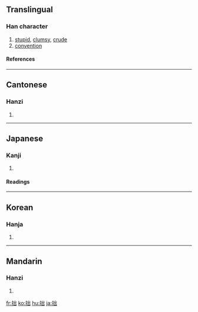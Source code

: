 ==Translingual==
===Han character===
{{Han char|rn=64|rad=手|as=05|sn=8|four=5207<sub>2</sub>|canj=手山山 (QUU)}}
# [[stupid]], [[clumsy]], [[crude]]
# [[convention]]
====References====
{{Han ref|kx=0426.070|dkj=11965|dj=0775.020|hdz=31860.030|uh=62D9|ud=25305|bh=A9E5|bd=43493}}
----
==Cantonese==
===Hanzi===
{{yue-hanzi|jyut=|y=jyut3}}
# {{defn|Cantonese}}
----
==Japanese==
===Kanji===
{{ja-kanji|grade=c|rs=手05}}
# {{defn|Japanese}} 
====Readings====
{{ja-readings|on=[[せつ]] (setsu)|kun=[[つたない]] (tsutanai)}}
----
==Korean==
===Hanja===
{{ko-hanja|hangeul=졸|eumhun=|rv=jol|mr=chol|y=col}}
# {{defn|Korean}}
----
==Mandarin==
===Hanzi===
{{cmn-hanzi|pin=[[zhuō]] ([[zhuo1]]), [[zhuó]] ([[zhuo2]])|wg=cho<sup>1</sup>, cho<sup>2</sup>}}
# {{defn|Mandarin}}

[[fr:拙]]
[[ko:拙]]
[[hu:拙]]
[[ja:拙]]